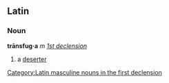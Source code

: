 ==Latin==
[[Category:Latin masculine nouns in the first declension]]
===Noun===
'''trānsfug·a''' ''m'' ''[[Wiktionary Appendix:Latin first declension|1st declension]]''

#a [[deserter]]